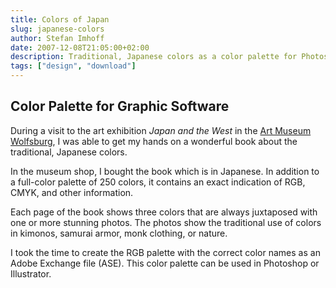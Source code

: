 ```yaml
---
title: Colors of Japan
slug: japanese-colors
author: Stefan Imhoff
date: 2007-12-08T21:05:00+02:00
description: Traditional, Japanese colors as a color palette for Photoshop and Illustrator to download (FREE).
tags: ["design", "download"]
---
```


## Color Palette for Graphic Software

During a visit to the art exhibition _Japan and the West_ in the [Art Museum Wolfsburg](https://www.kunstmuseum-wolfsburg.de/), I was able to get my hands on a wonderful book about the traditional, Japanese colors.

In the museum shop, I bought the book _<AffiliateLink asin="4894445786" text="The Traditional Colors of Japan" />_ which is in Japanese. In addition to a full-color palette of 250 colors, it contains an exact indication of RGB, CMYK, and other information.

<Bookshelf>
	<AmazonBook asin="4894445786" />
</Bookshelf>

Each page of the book shows three colors that are always juxtaposed with one or more stunning photos. The photos show the traditional use of colors in kimonos, samurai armor, monk clothing, or nature.

I took the time to create the RGB palette with the correct color names as an Adobe Exchange file (ASE). This color palette can be used in Photoshop or Illustrator.

<Figure>
	<MoreLink href="/traditional-colors-of-japan/" text="See Traditional Colors of Japan" />
</Figure>
